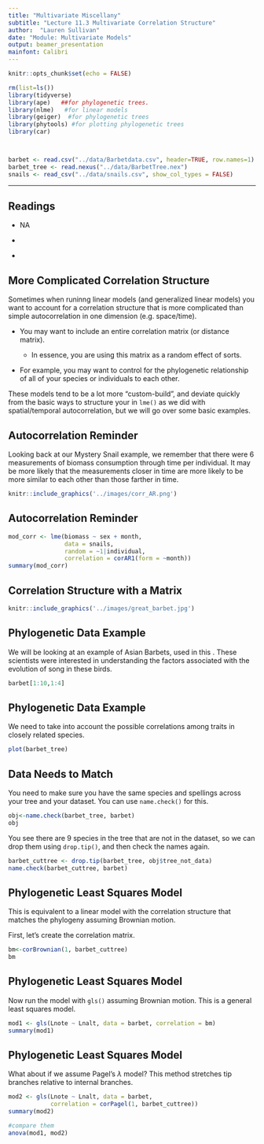 ```yaml
---
title: "Multivariate Miscellany"
subtitle: "Lecture 11.3 Multivariate Correlation Structure"
author:  "Lauren Sullivan"
date: "Module: Multivariate Models"
output: beamer_presentation
mainfont: Calibri 
---
```



```r
knitr::opts_chunk$set(echo = FALSE)

rm(list=ls())
library(tidyverse)
library(ape)   ##for phylogenetic trees.
library(nlme)   #for linear models
library(geiger)  #for phylogenetic trees
library(phytools) #for plotting phylogenetic trees
library(car)



barbet <- read.csv("../data/Barbetdata.csv", header=TRUE, row.names=1)
barbet_tree <- read.nexus("../data/BarbetTree.nex")
snails <- read_csv("../data/snails.csv", show_col_types = FALSE)


```
---


## Readings

\textbf{Required for class:} 
  
  - NA

\bigskip\textbf{Optional:}

- [\textcolor{teal}{Latin American Macroevolution Workshop (2017) Phylogenetic generalized least squares regression.}](http://www.phytools.org/Cordoba2017/ex/4/PGLS.html) 

- [\textcolor{teal}{Pinheiro, J. C. and Bates, D. M. (2000) Mixed-Effects Models in S and S-Plus - Correlation }](https://link.springer.com/book/10.1007/b98882https://link.springer.com/book/10.1007/b98882)



## More Complicated Correlation Structure

Sometimes when runinng linear models (and generalized linear models) you want to account for a correlation structure that is more complicated than simple autocorrelation in one dimension (e.g. space/time).  

-  You may want to include an entire correlation matrix (or distance matrix).

      -  In essence, you are using this matrix as a random effect of sorts.
      
- For example, you may want to control for the phylogenetic relationship of all of your species or individuals to each other.

These models tend to be a lot more "custom-build", and deviate quickly from the basic ways to structure your [\textcolor{teal}{correlation argument}](https://www.rdocumentation.org/packages/nlme/versions/3.1-131/topics/lme) in `lme()` as we did with spatial/temporal autocorrelation, but we will go over some basic examples.



## Autocorrelation Reminder

Looking back at our Mystery Snail example, we remember that there were 6 measurements of biomass consumption through time per individual. It may be more likely that the measurements closer in time are more likely to be more similar to each other than those farther in time.


```r
knitr::include_graphics('../images/corr_AR.png')
```


## Autocorrelation Reminder

\tiny
```r
mod_corr <- lme(biomass ~ sex + month, 
                data = snails, 
                random = ~1|individual,
                correlation = corAR1(form = ~month))
summary(mod_corr)
```



## Correlation Structure with a Matrix


```r
knitr::include_graphics('../images/great_barbet.jpg')
```



## Phylogenetic Data Example

We will be looking at an example of Asian Barbets, used in this [\textcolor{teal}{macroevolution workshop}](http://www.phytools.org/Cordoba2017/ex/4/PGLS.html). These scientists were interested in understanding the factors associated with the evolution of song in these birds. 


\bigskip
\scriptsize
```r
barbet[1:10,1:4]
```


## Phylogenetic Data Example

We need to take into account the possible correlations among traits in closely related species.

\bigskip
\scriptsize
```r
plot(barbet_tree)
```


## Data Needs to Match

You need to make sure you have the same species and spellings across your tree and your dataset. You can use `name.check()` for this.


\bigskip
\scriptsize
```r
obj<-name.check(barbet_tree, barbet)
obj
```

You see there are 9 species in the tree that are not in the dataset, so we can drop them using `drop.tip()`, and then check the names again.

\bigskip
\scriptsize
```r
barbet_cuttree <- drop.tip(barbet_tree, obj$tree_not_data)
name.check(barbet_cuttree, barbet)
```



## Phylogenetic Least Squares Model

This is equivalent to a linear model with the correlation structure that matches the phylogeny assuming Brownian motion.  

\bigskip
First, let's create the correlation matrix.

\bigskip
\scriptsize
```r
bm<-corBrownian(1, barbet_cuttree)
bm
```


## Phylogenetic Least Squares Model

Now run the model with `gls()` assuming Brownian motion.  This is a general least squares model.


\bigskip
\tiny
```r
mod1 <- gls(Lnote ~ Lnalt, data = barbet, correlation = bm)
summary(mod1)
```

## Phylogenetic Least Squares Model

What about if we assume Pagel's $\lambda$ model?  This method stretches tip branches relative to internal branches.

\bigskip
\tiny
```r
mod2 <- gls(Lnote ~ Lnalt, data = barbet, 
            correlation = corPagel(1, barbet_cuttree))
summary(mod2)

#compare them
anova(mod1, mod2)
```



<!-- ## Phylogenetic Mixed Effects Model -->

<!-- What about with a mixed effects model with `lme()`? -->


<!-- \bigskip -->
<!-- \scriptsize -->
<!-- ```{r, eval=TRUE, echo=TRUE, warning=FALSE, message=FALSE, fig.height=6} -->
<!-- mod3 <- lme(Lnote ~ Lnalt, -->
<!--                 data = barbet, -->
<!--                 random = ~1|Habitat, -->
<!--                 correlation = bm) -->
<!-- Anova(mod3, test.statistic = "F") -->
<!-- ``` -->



